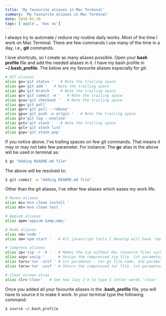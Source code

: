 ```yaml
---
title: 'My favourite aliases in Mac Terminal'
summary: 'My favourite aliases in Mac Terminal'
date: 2016-01-10
tags: ['apple', 'mac os']
---
```


I always try to automate / reduce my routine daily works. Most of the time I work on Mac Terminal. There are few commands I use many of the time in a day, i.e.,&nbsp;<strong>git</strong> commands.

I love shortcuts, so I create as many aliases possible. Open your <b>bash profile</b> file and add the needed aliases in it. I have my bash profile in <b>~/.bash_profile</b>.
The below are my favourite aliases especially for git:

```bash
# GIT aliases
alias gs='git status '   # Note the trailing space
alias ga='git add '   # Note the trailing space
alias gb='git branch '   # Note the trailing space
alias gc='git commit -m '   # Note the trailing space
alias gco='git checkout '   # Note the trailing space
alias gp='git pull'
alias gpr='git pull --rebase'
alias gpu='git push -u origin '   # Note the trailing space
alias gl='git log --oneline'
alias gst='git stash '   # Note the trailing space
alias gsl='git stash list'
alias gsp='git stash pop'
```

If you notice above, I've trailing spaces on few git commands. That means it may or may not take few parameter. For instance: The <b>gc</b> alias in the above will be used in terminal as:

```bash
$ gc "Adding README.md file"
```

The above will be resolved to:

```bash
$ git commit -m "Adding README.md file"
```

Other than the git aliases, I've other few aliases which eases my work life.

```bash
# Maven aliases
alias mi='mvn clean install '
alias mt='mvn clean test '

# Appium aliases
alias apm='appium &amp;amp;'

# Node aliases
alias nd='node '
alias nm='npm start '   # All javascript tools I develop will have 'npm start' script for sure

# Compress aliases
alias zp='zip -r -X '   # Makes the zip without Mac resource files such as _MACOSX, .DS_Store and so on. 1st parameter - zip file name, 2nd parameter - the folder to be zipped.
alias uzp='unzip '      # Unzips the compressed zip file. 1st parameter - zip file name.
alias tarc='tar -zcvf ' # 1st parameter - tar.gz file name, 2nd parameter - the folder to be tarred.
alias tarx='tar -zxvf ' # Untars the compressed tar file. 1st parameter - tar.gz file name.

# Clear screen alias
alias clr='clear'   # See how lazy I'm to type 5 letter words 'clear' :)
```

Once you added all your favourite aliases in the <b>.bash_profile</b> file, you will have to source it to make it work. In your terminal type the following command:

```bash
$ source ~/.bash_profile
```
